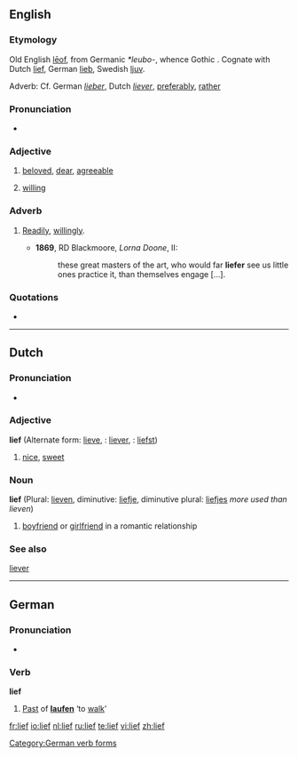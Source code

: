 ==English==

===Etymology===
Old English [[leof|lēof]], from Germanic ''*leubo-'', whence Gothic {{term|𐌻𐌹𐌿𐌱𐍃|sc=Goth|tr=liubs}}. Cognate with Dutch [[#Dutch|lief]], German [[lieb]], Swedish [[ljuv]].

Adverb: Cf. German ''[[lieber]]'', Dutch ''[[liever]]'', [[preferably]], [[rather]]

===Pronunciation===
* {{IPA|/li:f/}}

===Adjective===
{{en-adj|liefer|liefst}}

# {{archaic}} [[beloved]], [[dear]], [[agreeable]]
# {{archaic}} [[willing]]

===Adverb===
{{en-adv|liefer|liefest}}

# {{archaic}} [[readily|Readily]], [[willingly]].
#*'''1869''', RD Blackmoore, ''Lorna Doone'', II:
#*:these great masters of the art, who would far '''liefer''' see us little ones practice it,  than themselves engage [...].

===Quotations===
* {{seeCites}}

----

==Dutch==

===Pronunciation===
* {{IPA|[li:f]|lang=nl}}

===Adjective===
'''lief''' (Alternate form: [[lieve]], {{compar}}: [[liever]], {{superl}}: [[liefst]])

# [[nice]], [[sweet]]

===Noun===
'''lief''' (Plural: [[lieven]], diminutive: [[liefje]], diminutive plural: [[liefjes]] ''more used than lieven'')

# [[boyfriend]] or [[girlfriend]] in a romantic relationship

===See also===
[[liever]]

----

==German==

===Pronunciation===
* {{IPA|[liːf]|lang=de}}

===Verb===
'''lief'''

# [[Past]] of '''[[laufen]]''' ‘to [[walk]]’

[[Category:German verb forms]]

[[fr:lief]]
[[io:lief]]
[[nl:lief]]
[[ru:lief]]
[[te:lief]]
[[vi:lief]]
[[zh:lief]]